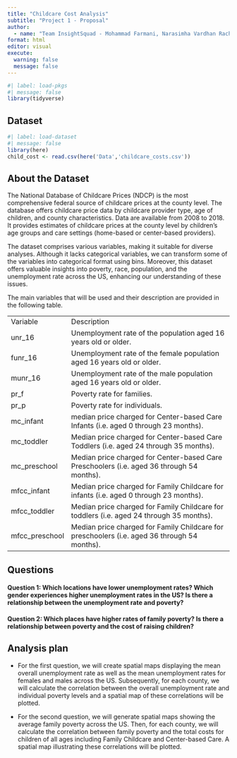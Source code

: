 ```yaml
---
title: "Childcare Cost Analysis"
subtitle: "Project 1 - Proposal"
author: 
  - name: "Team InsightSquad - Mohammad Farmani, Narasimha Vardhan Rachaputi, Amaan, Devendran, Shreemithra, Gowtham"
format: html
editor: visual
execute: 
  warning: false
  message: false
---
```


```r
#| label: load-pkgs
#| message: false
library(tidyverse)
```

## Dataset

```r
#| label: load-dataset
#| message: false
library(here)
child_cost <- read.csv(here('Data','childcare_costs.csv'))
```
## About the Dataset
The National Database of Childcare Prices (NDCP) is the most comprehensive federal source of childcare prices at the county level. The database offers childcare price data by childcare provider type, age of children, and county characteristics. Data are available from 2008 to 2018. It provides estimates of childcare prices at the county level by children’s age groups and care settings (home-based or center-based providers).

The dataset comprises various variables, making it suitable for diverse analyses. Although it lacks categorical variables, we can transform some of the variables into categorical format using bins. Moreover, this dataset offers valuable insights into poverty, race, population, and the unemployment rate across the US, enhancing our understanding of these issues.

The main variables that will be used and their description are provided in the following table.

|                |                                                                                              |
|-----------------|-------------------------------------------------------|
| Variable       | Description                                                                                  |
| unr_16         | Unemployment rate of the population aged 16 years old or older.                              |
| funr_16        | Unemployment rate of the female population aged 16 years old or older.                       |
| munr_16        | Unemployment rate of the male population aged 16 years old or older.                         |
| pr_f           | Poverty rate for families.                                                                   |
| pr_p           | Poverty rate for individuals.                                                                |
| mc_infant      | median price charged for Center-based Care Infants (i.e. aged 0 through 23 months).          |
| mc_toddler     | Median price charged for Center-based Care Toddlers (i.e. aged 24 through 35 months).        |
| mc_preschool   | Median price charged for Center-based Care Preschoolers (i.e. aged 36 through 54 months).    |
| mfcc_infant    | Median price charged for Family Childcare for infants (i.e. aged 0 through 23 months).       |
| mfcc_toddler   | Median price charged for Family Childcare for toddlers (i.e. aged 24 through 35 months).     |
| mfcc_preschool | Median price charged for Family Childcare for preschoolers (i.e. aged 36 through 54 months). |

## Questions

#### Question 1: Which locations have lower unemployment rates? Which gender experiences higher unemployment rates in the US? Is there a relationship between the unemployment rate and poverty?

#### Question 2: Which places have higher rates of family poverty? Is there a relationship between poverty and the cost of raising children?

## Analysis plan

-   For the first question, we will create spatial maps displaying the mean overall unemployment rate as well as the mean unemployment rates for females and males across the US. Subsequently, for each county, we will calculate the correlation between the overall unemployment rate and individual poverty levels and a spatial map of these correlations will be plotted.

-   For the second question, we will generate spatial maps showing the average family poverty across the US. Then, for each county, we will calculate the correlation between family poverty and the total costs for children of all ages including Family Childcare and Center-based Care. A spatial map illustrating these correlations will be plotted.
